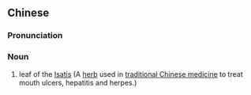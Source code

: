 {{also|大青叶}}
==Chinese==
{{zh-forms|s=大青叶|type=21}}

===Pronunciation===
{{zh-pron
|m=dàqīngyè
|cat=n
}}

===Noun===
{{zh-noun}}

# leaf of the [[Isatis]] (A [[herb]] used in [[traditional Chinese medicine]] to treat mouth ulcers, hepatitis and herpes.)